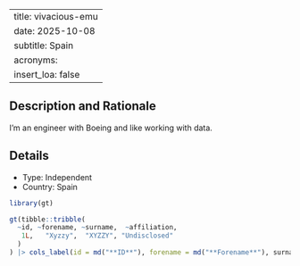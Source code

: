 
---
title: vivacious-emu
date: 2025-10-08
subtitle: Spain
acronyms:
  insert_loa: false
---

## Description and Rationale

I'm an engineer with Boeing and like working with data.

## Details

* Type: Independent
* Country: Spain

```r
library(gt)

gt(tibble::tribble(
  ~id, ~forename, ~surname,  ~affiliation,
   1L,   "Xyzzy",  "XYZZY", "Undisclosed"
  )
) |> cols_label(id = md("**ID**"), forename = md("**Forename**"), surname ~ md("**Surname**"), affiliation ~ md("**Affiliation**"))
```
